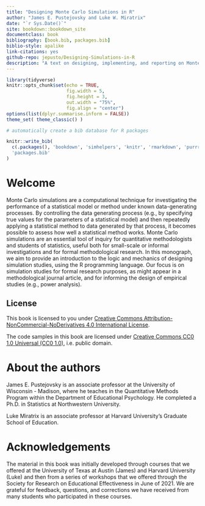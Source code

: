 ```yaml
--- 
title: "Designing Monte Carlo Simulations in R"
author: "James E. Pustejovsky and Luke W. Miratrix"
date: "`r Sys.Date()`"
site: bookdown::bookdown_site
documentclass: book
bibliography: [book.bib, packages.bib]
biblio-style: apalike
link-citations: yes
github-repo: jepusto/Designing-Simulations-in-R
description: "A text on designing, implementing, and reporting on Monte Carlo simulation studies"
---
```


```r
library(tidyverse)
knitr::opts_chunk$set(echo = TRUE, 
                      fig.width = 5,
                      fig.height = 3,
                      out.width = "75%", 
                      fig.align = "center")
options(list(dplyr.summarise.inform = FALSE))
theme_set( theme_classic() )

# automatically create a bib database for R packages

knitr::write_bib(
  c(.packages(), 'bookdown', 'simhelpers', 'knitr', 'rmarkdown', 'purrr'),
  'packages.bib'
)


```

# Welcome {-}

Monte Carlo simulations are a computational technique for investigating the performance of a statistical model or method under known data-generating processes.
By controlling the data generating process (e.g., by specifying true values for the parameters of a statistical model) and then repeatedly applying a statistical method to data generated by that process, it becomes possible to assess how well a statistical method works. Monte Carlo simulations are an essential tool of inquiry for quantitative methodologists and students of statistics, useful both for small-scale or informal investigations and for formal methodological research.
In this monograph, we aim to provide an introduction to the logic and mechanics of designing simulation studies, using the R programming language. Our focus is on simulation studies for formal research purposes, as might appear in a methodological journal article, and for informing the design of empirical studies (e.g., power analysis).

## License {-}

This book is licensed to you under [Creative Commons Attribution-NonCommercial-NoDerivatives 4.0 International License](http://creativecommons.org/licenses/by-nc-nd/4.0/).

The code samples in this book are licensed under [Creative Commons CC0 1.0 Universal (CC0 1.0)](https://creativecommons.org/publicdomain/zero/1.0/), i.e. public domain.

# About the authors {-}

James E. Pustejovsky is an associate professor at the University of Wisconsin - Madison, where he teaches in the Quantitative Methods Program within the Department of Educational Psychology. He completed a Ph.D. in Statistics at Northwestern University.

Luke Miratrix is an associate professor at Harvard University's Graduate School of Education. 

# Acknowledgements {-}

The material in this book was initially developed through courses that we offered at the University of Texas at Austin (James) and Harvard University (Luke) and then from a series of workshops that we offered through the Society for Research on Educational Effectiveness in June of 2021. We are grateful for feedback, questions, and corrections we have received from many students who participated in these courses. 
